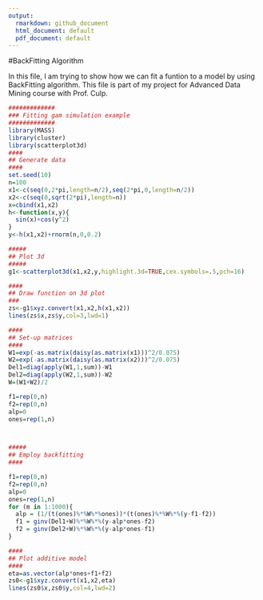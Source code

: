 ```yaml
---
output:
  rmarkdown: github_document
  html_document: default
  pdf_document: default
---
```

#BackFitting Algorithm

In this file, I am trying to show how we can fit a funtion to a model by using BackFitting algorithm.
This file is part of my project for Advanced Data Mining course with Prof. Culp.
```r

#############
### Fitting gam simulation example
#############
library(MASS)
library(cluster)
library(scatterplot3d)
####
## Generate data
####
set.seed(10)
n=100
x1<-c(seq(0,2*pi,length=n/2),seq(2*pi,0,length=n/2))
x2<-c(seq(0,sqrt(2*pi),length=n))
x=cbind(x1,x2)
h<-function(x,y){
  sin(x)+cos(y^2)
}
y<-h(x1,x2)+rnorm(n,0,0.2)

#####
## Plot 3d
#####
g1<-scatterplot3d(x1,x2,y,highlight.3d=TRUE,cex.symbols=.5,pch=16)

####
## Draw function on 3d plot
###
zs<-g1$xyz.convert(x1,x2,h(x1,x2))
lines(zs$x,zs$y,col=3,lwd=1)

####
## Set-up matrices
####
W1=exp(-as.matrix(daisy(as.matrix(x1)))^2/0.075)
W2=exp(-as.matrix(daisy(as.matrix(x2)))^2/0.075)
Del1=diag(apply(W1,1,sum))-W1
Del2=diag(apply(W2,1,sum))-W2
W=(W1+W2)/2

f1=rep(0,n)
f2=rep(0,n)
alp=0
ones=rep(1,n)



#####
## Employ backfitting
####

f1=rep(0,n)
f2=rep(0,n)
alp=0
ones=rep(1,n)
for (m in 1:1000){
  alp = (1/(t(ones)%*%W%*%ones))*(t(ones)%*%W%*%(y-f1-f2))
  f1 = ginv(Del1+W)%*%W%*%(y-alp*ones-f2)
  f2 = ginv(Del2+W)%*%W%*%(y-alp*ones-f1)
}

####
## Plot additive model
####
eta=as.vector(alp*ones+f1+f2)
zs0<-g1$xyz.convert(x1,x2,eta)
lines(zs0$x,zs0$y,col=4,lwd=2)

```
